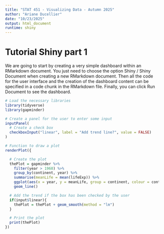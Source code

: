 ```yaml
---
title: "STAT 451 - Visualizing Data - Autumn 2025"
author: "Ariane Ducellier"
date: "10/23/2025"
output: html_document
runtime: shiny
---
```


# Tutorial Shiny part 1

We are going to start by creating a very simple dashboard within an RMarkdown document. You just need to choose the option Shiny / Shiny Document when creating a new RMarkdown document. Then all the code for the user interface and the creation of the dashboard content can be specified in a code chunk in the RMarkdown file. Finally, you can click Run Document to see the dashboard.

```r

# Load the necessary libraries
library(tidyverse)
library(gapminder)

# Create a panel for the user to enter some input
inputPanel(
  # Create a check box
  checkboxInput("linear", label = "Add trend line?", value = FALSE) 
) 

# Function to draw a plot 
renderPlot({ 

  # Create the plot
  thePlot = gapminder %>%
    filter(year > 1960) %>%
    group_by(continent, year) %>%
    summarise(meanLife = mean(lifeExp)) %>%
    ggplot(aes(x = year, y = meanLife, group = continent, colour = continent)) +
    geom_line()

  # Add the trend if the box has been checked by the user  
  if(input$linear){ 
    thePlot = thePlot + geom_smooth(method = "lm") 
  } 

  # Print the plot  
  print(thePlot)
})

```
